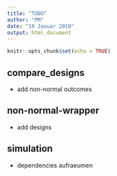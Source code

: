 ```yaml
---
title: "TODO"
author: "PM"
date: "19 Januar 2019"
output: html_document
---
```


```r
knitr::opts_chunk$set(echo = TRUE)
```

## compare_designs

* add non-normal outcomes


## non-normal-wrapper

* add designs 

## simulation

* dependencies aufraeumen

